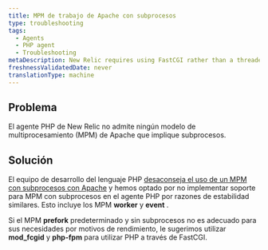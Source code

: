 ```yaml
---
title: MPM de trabajo de Apache con subprocesos
type: troubleshooting
tags:
  - Agents
  - PHP agent
  - Troubleshooting
metaDescription: New Relic requires using FastCGI rather than a threaded Apache multi-processing model (MPM) for PHP.
freshnessValidatedDate: never
translationType: machine
---
```


## Problema

El agente PHP de New Relic no admite ningún modelo de multiprocesamiento (MPM) de Apache que implique subprocesos.

## Solución

El equipo de desarrollo del lenguaje PHP [desaconseja el uso de un MPM con subprocesos con Apache](http://www.php.net/manual/en/install.unix.apache2.php "El enlace se abre en una ventana nueva.") y hemos optado por no implementar soporte para MPM con subprocesos en el agente PHP por razones de estabilidad similares. Esto incluye los MPM <DNT>**worker**</DNT> y <DNT>**event**</DNT> .

Si el MPM <DNT>**prefork**</DNT> predeterminado y sin subprocesos no es adecuado para sus necesidades por motivos de rendimiento, le sugerimos utilizar <DNT>**mod_fcgid**</DNT> y <DNT>**php-fpm**</DNT> para utilizar PHP a través de FastCGI.